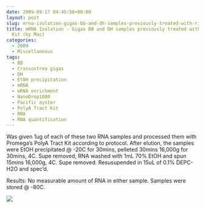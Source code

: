 ```yaml
---
date: 2009-09-17 04:45:58+00:00
layout: post
slug: mrna-isolation-gigas-bb-and-dh-samples-previously-treated-with-ribominus-kit-by-mac-2
title: mRNA Isolation - Gigas BB and DH samples previously treated with Ribominus
  Kit (by Mac)
categories:
  - 2009
  - Miscellaneous
tags:
  - BB
  - Crassostrea gigas
  - DH
  - EtOH precipitation
  - mRNA
  - mRNA enrichment
  - NanoDrop1000
  - Pacific oyster
  - PolyA Tract Kit
  - RNA
  - RNA quantification
---
```


Was given 1ug of each of these two RNA samples and processed them with Promega's PolyA Tract Kit according to protocol. After elution, the samples were EtOH precipitated @ -20C for 30mins, pelleted 30mins 16,000g for 30mins, 4C. Supe removed, RNA washed with 1mL 70% EtOH and spun 15mins 16,000g, 4C. Supe removed. Resusupended in 15uL of 0.1% DEPC-H2O and spec'd.

Results: No measurable amount of RNA in either sample. Samples were stored @ -80C.

![](https://eagle.fish.washington.edu/Arabidopsis/RNA%20Spec%20Readings/20090916%20mRNA%20BB%20DH%20ribominus_polyA.jpg)
